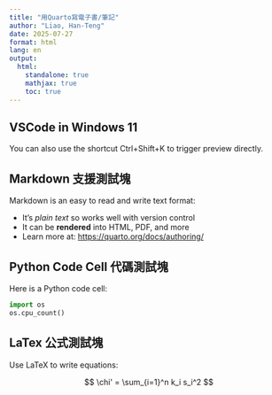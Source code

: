 ```yaml
---
title: "用Quarto寫電子書/筆記"
author: "Liao, Han-Teng"
date: 2025-07-27
format: html
lang: en
output: 
  html: 
    standalone: true
    mathjax: true
    toc: true
---
```


## VSCode in Windows 11

You can also use the shortcut Ctrl+Shift+K to trigger preview directly.


## Markdown 支援測試塊

Markdown is an easy to read and write text format:

- It's _plain text_ so works well with version control
- It can be **rendered** into HTML, PDF, and more
- Learn more at: <https://quarto.org/docs/authoring/>

## Python Code Cell 代碼測試塊

Here is a Python code cell:

```python
import os
os.cpu_count()
```

## LaTex 公式測試塊

Use LaTeX to write equations:

$$
\chi' = \sum_{i=1}^n k_i s_i^2
$$
